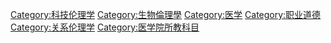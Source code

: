 [[Category:科技伦理学|Category:科技伦理学]]
[[Category:生物倫理學|Category:生物倫理學]]
[[Category:医学|Category:医学]]
[[Category:职业道德|Category:职业道德]]
[[Category:关系伦理学|Category:关系伦理学]]
[[Category:医学院所教科目|Category:医学院所教科目]]